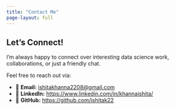 ```yaml
---
title: "Contact Me"
page-layout: full
---
```


## Let's Connect!

I'm always happy to connect over interesting data science work, collaborations, or just a friendly chat.

Feel free to reach out via:

- 📧 **Email:** [ishitakhanna2208@gmail.com](mailto:ishitakhanna2208@gmail.com)  
- 💼 **LinkedIn:** [https://www.linkedin.com/in/khannaishita/](https://www.linkedin.com/in/khannaishita/)  
- 🐙 **GitHub:** [https://github.com/ishitak22](https://github.com/ishitak22)


